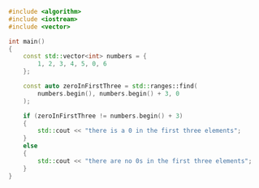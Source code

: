 ```cpp showLineNumbers
#include <algorithm>
#include <iostream>
#include <vector>

int main()
{
    const std::vector<int> numbers = {
        1, 2, 3, 4, 5, 0, 6
    };

    const auto zeroInFirstThree = std::ranges::find(
        numbers.begin(), numbers.begin() + 3, 0
    );

    if (zeroInFirstThree != numbers.begin() + 3)
    {
        std::cout << "there is a 0 in the first three elements";
    }
    else
    {
        std::cout << "there are no 0s in the first three elements";
    }
}
```
